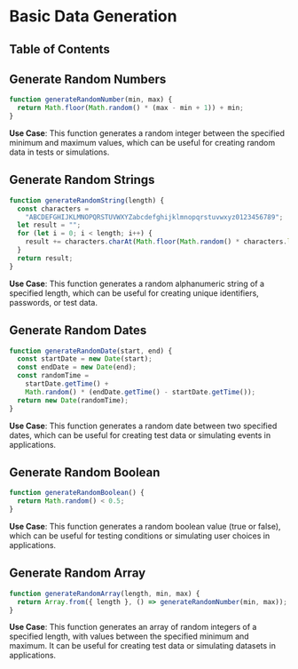 
# Basic Data Generation

## Table of Contents

## Generate Random Numbers

```javascript
function generateRandomNumber(min, max) {
  return Math.floor(Math.random() * (max - min + 1)) + min;
}
```

**Use Case**: This function generates a random integer between the specified minimum and maximum values, which can be useful for creating random data in tests or simulations.

## Generate Random Strings

```javascript
function generateRandomString(length) {
  const characters =
    "ABCDEFGHIJKLMNOPQRSTUVWXYZabcdefghijklmnopqrstuvwxyz0123456789";
  let result = "";
  for (let i = 0; i < length; i++) {
    result += characters.charAt(Math.floor(Math.random() * characters.length));
  }
  return result;
}
```

**Use Case**: This function generates a random alphanumeric string of a specified length, which can be useful for creating unique identifiers, passwords, or test data.

## Generate Random Dates

```javascript
function generateRandomDate(start, end) {
  const startDate = new Date(start);
  const endDate = new Date(end);
  const randomTime =
    startDate.getTime() +
    Math.random() * (endDate.getTime() - startDate.getTime());
  return new Date(randomTime);
}
```

**Use Case**: This function generates a random date between two specified dates, which can be useful for creating test data or simulating events in applications.

## Generate Random Boolean

```javascript
function generateRandomBoolean() {
  return Math.random() < 0.5;
}
```

**Use Case**: This function generates a random boolean value (true or false), which can be useful for testing conditions or simulating user choices in applications.

## Generate Random Array

```javascript
function generateRandomArray(length, min, max) {
  return Array.from({ length }, () => generateRandomNumber(min, max));
}
```

**Use Case**: This function generates an array of random integers of a specified length, with values between the specified minimum and maximum. It can be useful for creating test data or simulating datasets in applications.

<BackToTop />
